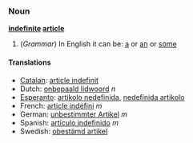 ===Noun===
'''[[indefinite]] [[article]]'''

#(''Grammar'') In English it can be: [[a]] or [[an]] or [[some]]

====Translations====
*[[Catalan]]: [[article indefinit]]
*Dutch: [[onbepaald lidwoord]] ''n''
*[[Esperanto]]: [[artikolo nedefinida]], [[nedefinida artikolo]]
*French: [[article indéfini]] ''m''
*German: [[unbestimmter Artikel]] ''m''
*Spanish: [[artículo indefinido]] ''m''
*Swedish: [[obestämd artikel]]